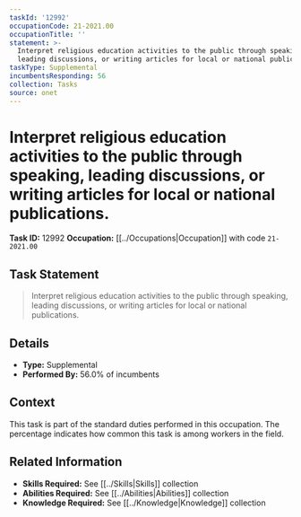 ```yaml
---
taskId: '12992'
occupationCode: 21-2021.00
occupationTitle: ''
statement: >-
  Interpret religious education activities to the public through speaking,
  leading discussions, or writing articles for local or national publications.
taskType: Supplemental
incumbentsResponding: 56
collection: Tasks
source: onet
---
```

# Interpret religious education activities to the public through speaking, leading discussions, or writing articles for local or national publications.

**Task ID:** 12992
**Occupation:** [[../Occupations|Occupation]] with code `21-2021.00`

## Task Statement

> Interpret religious education activities to the public through speaking, leading discussions, or writing articles for local or national publications.

## Details

- **Type:** Supplemental
- **Performed By:** 56.0% of incumbents

## Context

This task is part of the standard duties performed in this occupation. The percentage indicates how common this task is among workers in the field.

## Related Information

- **Skills Required:** See [[../Skills|Skills]] collection
- **Abilities Required:** See [[../Abilities|Abilities]] collection
- **Knowledge Required:** See [[../Knowledge|Knowledge]] collection
